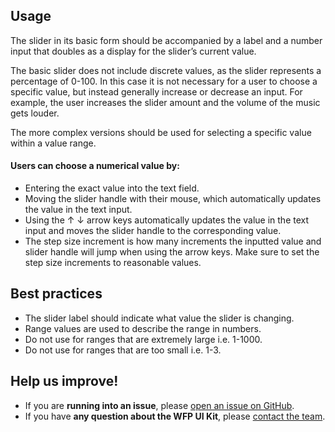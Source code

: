 ## Usage

The slider in its basic form should be accompanied by a label and a number input that doubles as a display for the slider’s current value.

The basic slider does not include discrete values, as the slider represents a percentage of 0-100. In this case it is not necessary for a user to choose a specific value, but instead generally increase or decrease an input. For example, the user increases the slider amount and the volume of the music gets louder.

The more complex versions should be used for selecting a specific value within a value range.

#### Users can choose a numerical value by:

- Entering the exact value into the text field.
- Moving the slider handle with their mouse, which automatically updates the value in the text input.
- Using the ↑ ↓ arrow keys automatically updates the value in the text input and moves the slider handle to the corresponding value.
- The step size increment is how many increments the inputted value and slider handle will jump when using the arrow keys. Make sure to set the step size increments to reasonable values.

## Best practices

- The slider label should indicate what value the slider is changing.
- Range values are used to describe the range in numbers.
- Do not use for ranges that are extremely large i.e. 1-1000.
- Do not use for ranges that are too small i.e. 1-3.

## Help us improve!

- If you are **running into an issue**, please [open an issue on GitHub](https://github.com/wfp/ui/issues).
- If you have **any question about the WFP UI Kit**, please [contact the team](mailto:global.uikit@wfp.org).
